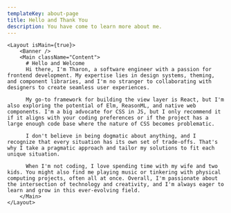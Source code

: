 ```yaml
---
templateKey: about-page
title: Hello and Thank You
description: You have come to learn more about me.
---
```



    <Layout isMain={true}>
        <Banner />
        <Main className="Content">
          # Hello and Welcome 
          Hi there, I'm Tharon, a software engineer with a passion for frontend development. My expertise lies in design systems, theming, and component libraries, and I'm no stranger to collaborating with designers to create seamless user experiences.

          My go-to framework for building the view layer is React, but I'm also exploring the potential of Elm, ReasonML, and native web components. I'm a big advocate for CSS in JS, but I only recommend it if it aligns with your coding preferences or if the project has a large enough code base where the nature of CSS becomes problematic.

          I don't believe in being dogmatic about anything, and I recognize that every situation has its own set of trade-offs. That's why I take a pragmatic approach and tailor my solutions to fit each unique situation.

          When I'm not coding, I love spending time with my wife and two kids. You might also find me playing music or tinkering with physical computing projects, often all at once. Overall, I'm passionate about the intersection of technology and creativity, and I'm always eager to learn and grow in this ever-evolving field.
        </Main>
    </Layout>


